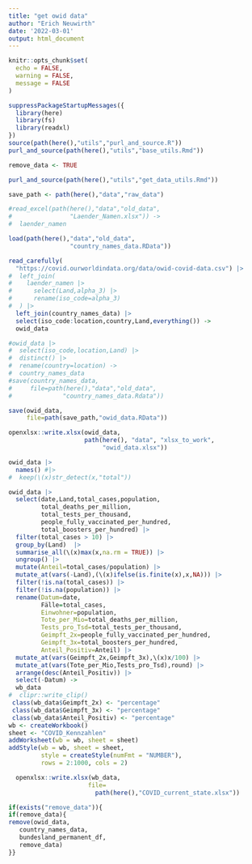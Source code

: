 ```yaml
---
title: "get owid data"
author: "Erich Neuwirth"
date: '2022-03-01'
output: html_document
---
```





```r
knitr::opts_chunk$set(
  echo = FALSE,
  warning = FALSE,
  message = FALSE
) 
```

```r
suppressPackageStartupMessages({
  library(here)
  library(fs)
  library(readxl)
})  
source(path(here(),"utils","purl_and_source.R"))
purl_and_source(path(here(),"utils","base_utils.Rmd"))
```

```r
remove_data <- TRUE
```


```r
purl_and_source(path(here(),"utils","get_data_utils.Rmd"))
```

```r
save_path <- path(here(),"data","raw_data")
```


```r
#read_excel(path(here(),"data","old_data",
#                "Laender_Namen.xlsx")) ->
#  laender_namen
```

```r
load(path(here(),"data","old_data",
                 "country_names_data.RData"))
```


```r
read_carefully(
  "https://covid.ourworldindata.org/data/owid-covid-data.csv") |>
#  left_join(
#    laender_namen |>
#      select(Land,alpha_3) |>
#      rename(iso_code=alpha_3)
#  ) |>
  left_join(country_names_data) |>
  select(iso_code:location,country,Land,everything()) ->
  owid_data
```

```r
#owid_data |>
#  select(iso_code,location,Land) |>
#  distinct() |>
#  rename(country=location) ->
#  country_names_data
#save(country_names_data,
#     file=path(here(),"data","old_data",
#              "country_names_data.Rdata")) 
```


```r
save(owid_data,
     file=path(save_path,"owid_data.RData"))
```

```r
openxlsx::write.xlsx(owid_data,
                     path(here(), "data", "xlsx_to_work",
                          "owid_data.xlsx"))
```

```r
owid_data |>
  names() #|>
#  keep(\(x)str_detect(x,"total"))
```  
```r
owid_data |> 
  select(date,Land,total_cases,population,
         total_deaths_per_million,
         total_tests_per_thousand,
         people_fully_vaccinated_per_hundred,
         total_boosters_per_hundred) |>
  filter(total_cases > 10) |>
  group_by(Land)  |>
  summarise_all(\(x)max(x,na.rm = TRUE)) |>
  ungroup() |>
  mutate(Anteil=total_cases/population) |>
  mutate_at(vars(-Land),(\(x)ifelse(is.finite(x),x,NA))) |>
  filter(!is.na(total_cases)) |>
  filter(!is.na(population)) |>
  rename(Datum=date,
         Fälle=total_cases,
         Einwohner=population,
         Tote_per_Mio=total_deaths_per_million,
         Tests_pro_Tsd=total_tests_per_thousand,
         Geimpft_2x=people_fully_vaccinated_per_hundred,
         Geimpft_3x=total_boosters_per_hundred,
         Anteil_Positiv=Anteil) |>
  mutate_at(vars(Geimpft_2x,Geimpft_3x),\(x)x/100) |>
  mutate_at(vars(Tote_per_Mio,Tests_pro_Tsd),round) |>
  arrange(desc(Anteil_Positiv)) |>
  select(-Datum) ->
  wb_data
#  clipr::write_clip()
 class(wb_data$Geimpft_2x) <- "percentage"
 class(wb_data$Geimpft_3x) <- "percentage"
 class(wb_data$Anteil_Positiv) <- "percentage"
wb <- createWorkbook()
sheet <- "COVID_Kennzahlen"
addWorksheet(wb = wb, sheet = sheet)
addStyle(wb = wb, sheet = sheet, 
         style = createStyle(numFmt = "NUMBER"), 
         rows = 2:1000, cols = 2)

  openxlsx::write.xlsx(wb_data,
                      file=
                        path(here(),"COVID_current_state.xlsx"))
```


```r
if(exists("remove_data")){
if(remove_data){
remove(owid_data,
   country_names_data,
   bundesland_permanent_df,
   remove_data)
}}  
```

